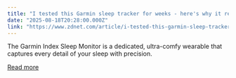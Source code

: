 ```yaml
---
title: "I tested this Garmin sleep tracker for weeks - here's why it replaces my smart ring for good"
date: "2025-08-18T20:28:00.000Z"
link: "https://www.zdnet.com/article/i-tested-this-garmin-sleep-tracker-for-weeks-heres-why-it-replaces-my-smart-ring-for-good/"
---
```


The Garmin Index Sleep Monitor is a dedicated, ultra-comfy wearable that captures every detail of your sleep with precision.

[Read more](https://www.zdnet.com/article/i-tested-this-garmin-sleep-tracker-for-weeks-heres-why-it-replaces-my-smart-ring-for-good/)
